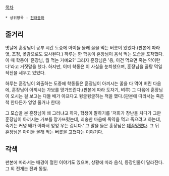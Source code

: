 [[목차]]

 * 상위항목 : [[전래동화]]
== 줄거리 ==
옛날에 훈장님이 공부 시간 도중에 아이들 몰래 꿀을 먹는 버릇이 있었다.(판본에 따라 엿, 조청, 곶감으로도 묘사된다.) 하루는 한 학동이 훈장님이 음식 먹는 모습을 포착했다. 이 때 학동이 '훈장님, 뭘 먹는 거예요?' 그러자 훈장님은 '응, 이건 먹으면 죽는 약이란다'라고 거짓말을 했다. 하지만, 이미 학동은 이 사실을 눈치챘으며, 훈장님을 골탕 먹일 작전을 세우고 있었다.

하루는 훈장님이 외출하는 도중에 학동들은 훈장님이 아끼시는 꿀을 다 먹어 버린 다음에, 훈장님이 아끼시는 가보를 망가뜨린다.(판본에 따라 도자기, 벼루) 그 다음에 훈장님이 오시는 걸 보고는 다들 배가 아프다고 뒹굴뒹굴하는 척을 했다.(판본에 따라서는 죽은 척 한다든가 엉엉 울거나 한다)

그 모습을 본 훈장님이 왜 그러냐고 하자, 학생이 말하기를 '저희가 장난을 치다가 그만 훈장님이 아끼시는 가보를 망가뜨렸는데, 죄송한 마음에 독약을 먹고 죽으려고 하는데, 죽기는 커녕 배가 아파서 엉엉 우는 겁니다.' 그 말을 들은 훈장님은 [[데꿀멍]]했다. 그 뒤 훈장님은 아이들 몰래 먹는 버릇을 고쳤다는 이야기다.

== 각색 ==
판본에 따라서는 배경이 절인 이야기도 있으며, 상황에 따라 음식, 등장인물이 달라진다. 그 외 전개는 전과 동일.
